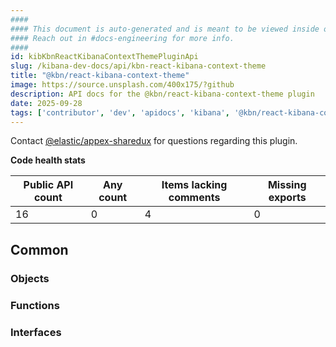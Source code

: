 ```yaml
---
####
#### This document is auto-generated and is meant to be viewed inside our experimental, new docs system.
#### Reach out in #docs-engineering for more info.
####
id: kibKbnReactKibanaContextThemePluginApi
slug: /kibana-dev-docs/api/kbn-react-kibana-context-theme
title: "@kbn/react-kibana-context-theme"
image: https://source.unsplash.com/400x175/?github
description: API docs for the @kbn/react-kibana-context-theme plugin
date: 2025-09-28
tags: ['contributor', 'dev', 'apidocs', 'kibana', '@kbn/react-kibana-context-theme']
---
```




Contact [@elastic/appex-sharedux](https://github.com/orgs/elastic/teams/appex-sharedux) for questions regarding this plugin.

**Code health stats**

| Public API count  | Any count | Items lacking comments | Missing exports |
|-------------------|-----------|------------------------|-----------------|
| 16 | 0 | 4 | 0 |

## Common

### Objects
<DocDefinitionList data={kbnReactKibanaContextThemeObj.common.objects}/>

### Functions
<DocDefinitionList data={kbnReactKibanaContextThemeObj.common.functions}/>

### Interfaces
<DocDefinitionList data={kbnReactKibanaContextThemeObj.common.interfaces}/>

